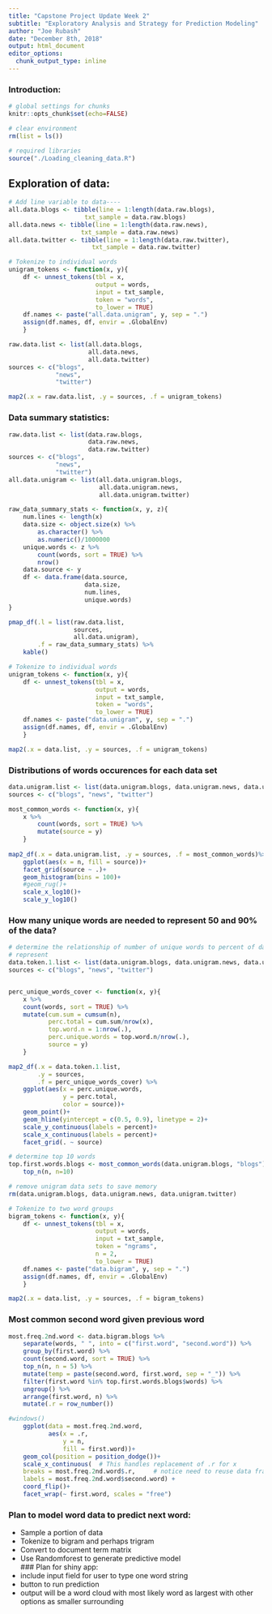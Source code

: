 ```yaml
---
title: "Capstone Project Update Week 2"
subtitle: "Exploratory Analysis and Strategy for Prediction Modeling"
author: "Joe Rubash"
date: "December 8th, 2018"
output: html_document
editor_options: 
  chunk_output_type: inline
---
```


### Introduction: 

```r
# global settings for chunks
knitr::opts_chunk$set(echo=FALSE)

# clear environment
rm(list = ls())

# required libraries
source("./Loading_cleaning_data.R")
```                              


## Exploration of data:

```r
# Add line variable to data----
all.data.blogs <- tibble(line = 1:length(data.raw.blogs),
                     txt_sample = data.raw.blogs)
all.data.news <- tibble(line = 1:length(data.raw.news),
                    txt_sample = data.raw.news)
all.data.twitter <- tibble(line = 1:length(data.raw.twitter),
                       txt_sample = data.raw.twitter)

# Tokenize to individual words
unigram_tokens <- function(x, y){
    df <- unnest_tokens(tbl = x,
                        output = words,
                        input = txt_sample,
                        token = "words",
                        to_lower = TRUE)
    df.names <- paste("all.data.unigram", y, sep = ".")
    assign(df.names, df, envir = .GlobalEnv)
    }

raw.data.list <- list(all.data.blogs,
                      all.data.news,
                      all.data.twitter)
sources <- c("blogs",
             "news",
             "twitter")

map2(.x = raw.data.list, .y = sources, .f = unigram_tokens)
```

### Data summary statistics:
```r
raw.data.list <- list(data.raw.blogs,
                      data.raw.news,
                      data.raw.twitter)
sources <- c("blogs",
             "news",
             "twitter")
all.data.unigram <- list(all.data.unigram.blogs,
                         all.data.unigram.news,
                         all.data.unigram.twitter)

raw_data_summary_stats <- function(x, y, z){
    num.lines <- length(x)
    data.size <- object.size(x) %>% 
        as.character() %>% 
        as.numeric()/1000000
    unique.words <- z %>% 
        count(words, sort = TRUE) %>% 
        nrow()
    data.source <- y
    df <- data.frame(data.source,
                     data.size,
                     num.lines,
                     unique.words)
}

pmap_df(.l = list(raw.data.list,
                  sources,
                  all.data.unigram),
        .f = raw_data_summary_stats) %>% 
    kable()
```
```r
# Tokenize to individual words
unigram_tokens <- function(x, y){
    df <- unnest_tokens(tbl = x,
                        output = words,
                        input = txt_sample,
                        token = "words",
                        to_lower = TRUE)
    df.names <- paste("data.unigram", y, sep = ".")
    assign(df.names, df, envir = .GlobalEnv)
    }

map2(.x = data.list, .y = sources, .f = unigram_tokens)
```

### Distributions of words occurences for each data set 
```r
data.unigram.list <- list(data.unigram.blogs, data.unigram.news, data.unigram.twitter)
sources <- c("blogs", "news", "twitter")

most_common_words <- function(x, y){
    x %>%
        count(words, sort = TRUE) %>%
        mutate(source = y)
    }
        
map2_df(.x = data.unigram.list, .y = sources, .f = most_common_words)%>% 
    ggplot(aes(x = n, fill = source))+
    facet_grid(source ~ .)+
    geom_histogram(bins = 100)+
    #geom_rug()+
    scale_x_log10()+
    scale_y_log10()

```

### How many unique words are needed to represent 50 and 90% of the data?
```r
# determine the relationship of number of unique words to percent of data set they
# represent
data.token.1.list <- list(data.unigram.blogs, data.unigram.news, data.unigram.twitter)
sources <- c("blogs", "news", "twitter")


perc_unique_words_cover <- function(x, y){
    x %>% 
    count(words, sort = TRUE) %>%
    mutate(cum.sum = cumsum(n),
           perc.total = cum.sum/nrow(x),
           top.word.n = 1:nrow(.),
           perc.unique.words = top.word.n/nrow(.),
           source = y)
    }

map2_df(.x = data.token.1.list,
        .y = sources,
        .f = perc_unique_words_cover) %>% 
    ggplot(aes(x = perc.unique.words, 
               y = perc.total,
               color = source))+
    geom_point()+
    geom_hline(yintercept = c(0.5, 0.9), linetype = 2)+
    scale_y_continuous(labels = percent)+
    scale_x_continuous(labels = percent)+
    facet_grid(. ~ source)
```

```r
# determine top 10 words
top.first.words.blogs <- most_common_words(data.unigram.blogs, "blogs") %>% 
    top_n(n, n=10)

# remove unigram data sets to save memory
rm(data.unigram.blogs, data.unigram.news, data.unigram.twitter)

# Tokenize to two word groups
bigram_tokens <- function(x, y){
    df <- unnest_tokens(tbl = x,
                        output = words,
                        input = txt_sample,
                        token = "ngrams",
                        n = 2,
                        to_lower = TRUE)
    df.names <- paste("data.bigram", y, sep = ".")
    assign(df.names, df, envir = .GlobalEnv)
    }

map2(.x = data.list, .y = sources, .f = bigram_tokens)
```


### Most common second word given previous word
```r

most.freq.2nd.word <- data.bigram.blogs %>% 
    separate(words, " ", into = c("first.word", "second.word")) %>% 
    group_by(first.word) %>% 
    count(second.word, sort = TRUE) %>% 
    top_n(n, n = 5) %>%
    mutate(temp = paste(second.word, first.word, sep = "_")) %>%
    filter(first.word %in% top.first.words.blogs$words) %>% 
    ungroup() %>% 
    arrange(first.word, n) %>% 
    mutate(.r = row_number())

#windows()
    ggplot(data = most.freq.2nd.word,
           aes(x = .r,
               y = n,
               fill = first.word))+
    geom_col(position = position_dodge())+
    scale_x_continuous(  # This handles replacement of .r for x
    breaks = most.freq.2nd.word$.r,     # notice need to reuse data frame
    labels = most.freq.2nd.word$second.word) +
    coord_flip()+
    facet_wrap(~ first.word, scales = "free")

```

### Plan to model word data to predict next word:  
- Sample a portion of data   
- Tokenize to bigram and perhaps trigram   
- Convert to document term matrix   
- Use Randomforest to generate predictive model   
### Plan for shiny app:   
- include input field for user to type one word string   
- button to run prediction   
- output will be a word cloud with most likely word as largest with other options as smaller surrounding  